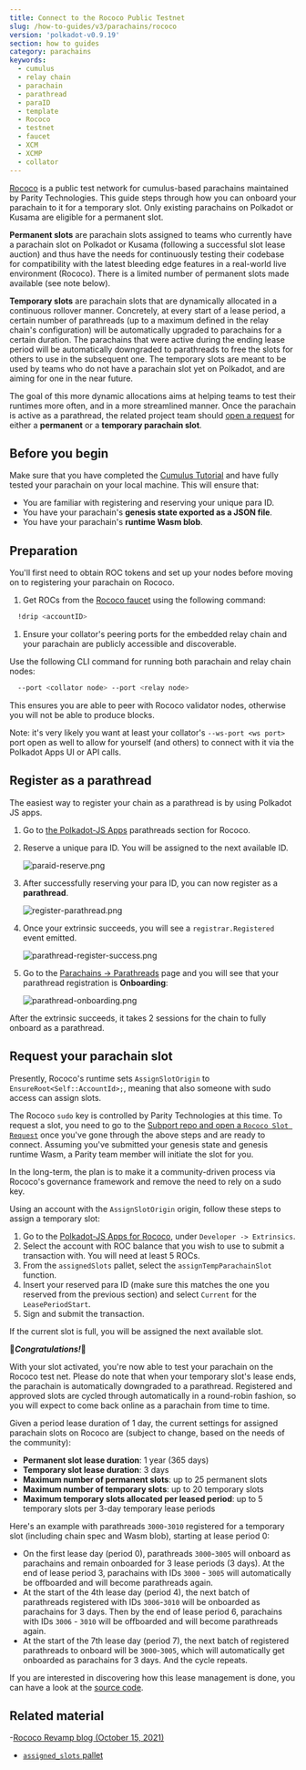 ```yaml
---
title: Connect to the Rococo Public Testnet
slug: /how-to-guides/v3/parachains/rococo
version: 'polkadot-v0.9.19'
section: how to guides
category: parachains
keywords:
  - cumulus
  - relay chain
  - parachain
  - parathread
  - paraID
  - template
  - Rococo
  - testnet
  - faucet
  - XCM
  - XCMP
  - collator
---
```


[Rococo](https://wiki.polkadot.network/docs/build-pdk#rococo-testnet) is a public test network for cumulus-based parachains maintained by Parity Technologies.
This guide steps through how you can onboard your parachain to it for a temporary slot. 
Only existing parachains on Polkadot or Kusama are eligible for a permanent slot. 

**Permanent slots** are parachain slots assigned to teams who currently have a parachain slot on Polkadot or Kusama (following a successful slot lease auction) and thus have the needs for continuously testing their codebase for compatibility with the latest bleeding edge features in a real-world live environment (Rococo).
  There is a limited number of permanent slots made available (see note below).

**Temporary slots** are parachain slots that are dynamically allocated in a continuous rollover manner.
  Concretely, at every start of a lease period, a certain number of parathreads (up to a maximum defined in the relay chain's configuration) will be automatically upgraded to parachains for a certain duration.
  The parachains that were active during the ending lease period will be automatically downgraded to parathreads to free the slots for others to use in the subsequent one.
  The temporary slots are meant to be used by teams who do not have a parachain slot yet on Polkadot, and are aiming for one in the near future.

The goal of this more dynamic allocations aims at helping teams to test their runtimes more often, and in a more streamlined manner.
Once the parachain is active as a parathread, the related project team should [open a request](https://github.com/paritytech/subport/issues/new?assignees=&labels=Rococo&template=rococo.yaml) for either a **permanent** or a **temporary parachain slot**.

## Before you begin

Make sure that you have completed the [Cumulus Tutorial](/tutorials/v3/cumulus/) and have fully tested your parachain on your local machine.
This will ensure that:

- You are familiar with registering and reserving your unique para ID.
- You have your parachain's **genesis state exported as a JSON file**.
- You have your parachain's **runtime Wasm blob**.

## Preparation

You'll first need to obtain ROC tokens and set up your nodes before moving on to registering your parachain on Rococo.

1. Get ROCs from the [Rococo faucet](https://matrix.to/#/#rococo-faucet:matrix.org) using the following command:
  
  ```bash
    !drip <accountID>
  ```

1. Ensure your collator's peering ports for the embedded relay chain and your parachain are publicly accessible and discoverable.

  Use the following CLI command for running both parachain and relay chain nodes:

  ```bash
    --port <collator node> --port <relay node>
  ``` 

  This ensures you are able to peer with Rococo validator nodes, otherwise you will not be able to produce blocks.
  
  Note: it's very likely you want at least your collator's `--ws-port <ws port>` port open as well to allow for yourself (and others) to connect with it via the Polkadot Apps UI or API calls.

## Register as a parathread

The easiest way to register your chain as a parathread is by using Polkadot JS apps.

1. Go to [the Polkadot-JS Apps](https://polkadot.js.org/apps/?rpc=wss%3A%2F%2Frococo-rpc.polkadot.io#/parachains/parathreads) parathreads section for Rococo.

1. Reserve a unique para ID. You will be assigned to the next available ID.

   ![paraid-reserve.png](../../../../src/images/tutorials/09-cumulus/paraid-reserve.png)

1. After successfully reserving your para ID, you can now register as a **parathread**.

   ![register-parathread.png](../../../../src/images/tutorials/09-cumulus/register-parathread.png)

1. Once your extrinsic succeeds, you will see a `registrar.Registered` event emitted.

   ![parathread-register-success.png](../../../../src/images/tutorials/09-cumulus/parathread-register-success.png)

1. Go to the [Parachains -> Parathreads](https://polkadot.js.org/apps/#/parachains/parathreads) page and you will see that your parathread registration is **Onboarding**:

   ![parathread-onboarding.png](../../../../src/images/tutorials/09-cumulus/parathread-onboarding.png)

After the extrinsic succeeds, it takes 2 sessions for the chain to fully onboard as a parathread.

## Request your parachain slot

Presently, Rococo's runtime sets `AssignSlotOrigin` to `EnsureRoot<Self::AccountId>;`, meaning that also someone with sudo access can assign slots.

The Rococo `sudo` key is controlled by Parity Technologies at this time.
To request a slot, you need to go to the [Subport repo and open a `Rococo Slot Request`](https://github.com/paritytech/subport/issues/new?assignees=&labels=Rococo&template=rococo.yaml) once you've gone through the above steps and are ready to connect.
Assuming you've submitted your genesis state and genesis runtime Wasm, a Parity team member will initiate the slot for you.

In the long-term, the plan is to make it a community-driven process via Rococo's governance framework and remove the need to rely on a sudo key.

Using an account with the `AssignSlotOrigin` origin, follow these steps to assign a temporary slot:

1. Go to the [Polkadot-JS Apps for Rococo](https://polkadot.js.org/apps/?rpc=wss%3A%2F%2Frococo-rpc.polkadot.io#/extrinsics), under `Developer -> Extrinsics`.
1. Select the account with ROC balance that you wish to use to submit a transaction with. You will need at least 5 ROCs.
1. From the `assignedSlots` pallet, select the `assignTempParachainSlot` function.
1. Insert your reserved para ID (make sure this matches the one you reserved from the previous section) and select `Current` for the `LeasePeriodStart`.
1. Sign and submit the transaction.

If the current slot is full, you will be assigned the next available slot.

🎉**_Congratulations!_**🎉

With your slot activated, you're now able to test your parachain on the Rococo test net.
Please do note that when your temporary slot's lease ends, the parachain is automatically downgraded to a parathread. 
Registered and approved slots are cycled through automatically in a round-robin fashion, so you will expect to come back online as a parachain from time to time.

Given a period lease duration of 1 day, the current settings for assigned parachain slots on Rococo are (subject to change, based on the needs of the community):

- **Permanent slot lease duration**: 1 year (365 days)
- **Temporary slot lease duration**: 3 days
- **Maximum number of permanent slots**: up to 25 permanent slots
- **Maximum number of temporary slots**: up to 20 temporary slots
- **Maximum temporary slots allocated per leased period**: up to 5 temporary slots per 3-day temporary lease periods

Here's an example with parathreads `3000`-`3010` registered for a temporary slot (including chain spec and Wasm blob), starting at lease period 0:

* On the first lease day (period 0), parathreads `3000`-`3005` will onboard as parachains and remain onboarded for 3 lease periods (3 days).
At the end of lease period 3, parachains with IDs `3000` - `3005` will automatically be offboarded and will become parathreads again.
* At the start of the 4th lease day (period 4), the next batch of parathreads registered with IDs `3006`-`3010` will be onboarded as parachains for 3 days.
Then by the end of lease period 6, parachains with IDs `3006` - `3010` will be offboarded and will become parathreads again.
* At the start of the 7th lease day (period 7), the next batch of registered parathreads to onboard will be `3000`-`3005`, which will automatically get onboarded as parachains for 3 days. And the cycle repeats.

If you are interested in discovering how this lease management is done, you can have a look at the [source code](https://github.com/paritytech/polkadot/blob/master/runtime/common/src/assigned_slots.rs).

## Related material

-[Rococo Revamp blog (October 15, 2021)](https://polkadot.network/blog/rococo-revamp-becoming-a-community-parachain-testbed/)
- [`assigned_slots` pallet](https://github.com/paritytech/polkadot/blob/master/runtime/common/src/assigned_slots.rs)